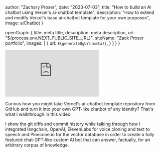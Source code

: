 



  author: "Zachary Proser",
  date: "2023-07-03",
  title: "How to build an AI chatbot using Vercel's ai-chatbot template",
  description: "How to extend and modify Vercel's base ai-chatbot template for your own purposes",
  image: aiChatbot
}

  openGraph: {
    title: meta.title,
    description: meta.description,
    url: "${process.env.NEXT_PUBLIC_SITE_URL}", 
    siteName: "Zack Proser portfolio",
    images: [
      {
        url: `${generateOgUrl(meta)}`,
      }
    ]
  }
}


<iframe 
  class="youtube-video"
  src="https://www.youtube.com/embed/FiUaEi1q1pI" 
  title="YouTube video player" 
  frameborder="0" 
  allow="fullscreen;">
</iframe>


Curious how you might take Vercel's ai-chatbot template repository from GitHub and turn it into your own GPT-like chatbot of any identity? That's what I walkthrough in this video. 

I show the git diffs and commit history while talking through how I integrated langchain, OpenAI, ElevenLabs for voice cloning and text to speech and Pinecone.io for the vector database in order to create a fully featured chat-GPT-like custom AI bot that can answer, factually, for an arbitrary corpus of knowledge.
